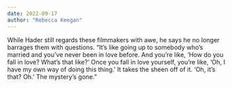 ```yaml
---
date: 2022-09-17
author: "Rebecca Keegan"
---
```


While Hader still regards these filmmakers with awe, he says he no longer barrages them with questions. “It’s like going up to somebody who’s married and you’ve never been in love before. And you’re like, ‘How do you fall in love? What’s that like?’ Once you fall in love yourself, you’re like, ‘Oh, I have my own way of doing this thing.’ It takes the sheen off of it. ‘Oh, it’s that? Oh.’ The mystery’s gone.”
